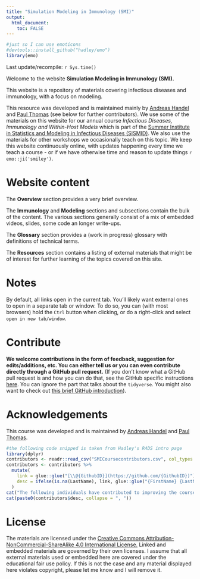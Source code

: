```yaml
---
title: "Simulation Modeling in Immunology (SMI)"
output: 
  html_document:
    toc: FALSE
---
```


```r
#just so I can use emoticons
#devtools::install_github("hadley/emo")
library(emo)
```



<!-- Some trickery to get the logo to show -->
<script>
   $(document).ready(function() {
     $head = $('#header');
     $head.prepend('<img src=\"media/smi_logo.png\" style=\"float: right; border: none; width: 150px;\"/>')
   });
</script>

Last update/recompile: `r Sys.time()`

Welcome to the website **Simulation Modeling in Immunology (SMI).** 

This website is a repository of materials covering infectious diseases and immunology, with a focus on modeling.

This resource was developed and is maintained mainly by [Andreas Handel](https://www.andreashandel.com/) and [Paul Thomas](https://www.stjude.org/directory/t/paul-thomas.html) (see below for further contributors). 
We use some of the materials on this website for our annual course _Infectious Diseases, Immunology and Within-Host Models_ which is part of the [Summer Institute in Statistics and Modeling in Infectious Diseases (SISMID)](https://si.biostat.washington.edu/suminst/sismid). We also use the materials for other workshops we occasionally teach on this topic. 
We keep this website continuously online, with updates happening every time we teach a course - or if we have otherwise time and reason to update things `r emo::ji('smiley')`.


# Website content

The __Overview__ section provides a very brief overview.

The __Immunology__ and __Modeling__ sections and subsections contain the bulk of the content. The various sections generally consist of a mix of embedded videos, slides, some code an longer write-ups.

The __Glossary__ section provides a (work in progress) glossary with definitions of technical terms.

The __Resources__ section contains a listing of external materials that might be of interest for further learning of the topics covered on this site. 


# Notes

By default, all links open in the current tab. You'll likely want external ones to open in a separate tab or window. To do so, you can (with most browsers) hold the `Ctrl` button when clicking, or do a right-click and select `open in new tab/window`.


# Contribute

**We welcome contributions in the form of feedback, suggestion for edits/additions, etc. You can either tell us or you can even contribute directly through a GitHub pull request.** (If you don't know what a GitHub pull request is and how you can do that, see the GitHub specific instructions [here](https://andreashandel.github.io/MADAcourse/Exercise_Tidyverse.html). You can ignore the part that talks about the `tidyverse`. You might also want to check out [this brief GitHub introduction](https://andreashandel.github.io/MADAcourse/Github_Introduction.html)).


# Acknowledgements

This course was developed and is maintained by [Andreas Handel](https://www.andreashandel.com/) and [Paul Thomas](https://www.stjude.org/directory/t/paul-thomas.html).

```r
#the following code snipped is taken from Hadley's R4DS intro page
library(dplyr)
contributors <- readr::read_csv("SMICoursecontributors.csv", col_types = list())
contributors <- contributors %>% 
  mutate(
    link = glue::glue("[\\@{GithubID}](https://github.com/{GithubID})"),
    desc = ifelse(is.na(LastName), link, glue::glue("{FirstName} {LastName} ({link})"))
  )
cat("The following individuals have contributed to improving the course:\n")
cat(paste0(contributors$desc, collapse = ", "))
```


# License

The materials are licensed under the [Creative Commons Attribution-NonCommercial-ShareAlike 4.0 International License.](https://creativecommons.org/licenses/by-nc-sa/4.0/) Linked and embedded materials are governed by their own licenses. I assume that all external materials used or embedded here are covered under the educational fair use policy. If this is not the case and any material displayed here violates copyright, please let me know and I will remove it. 


  
